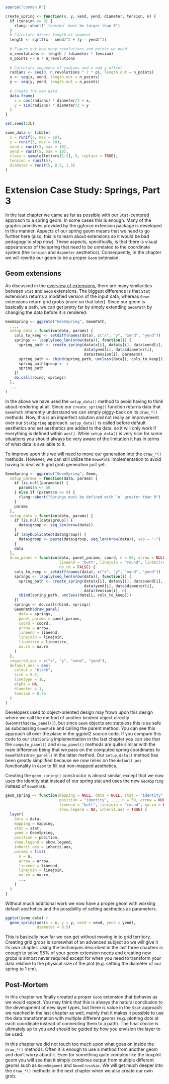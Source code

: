 ```r
source("common.R")

create_spring <- function(x, y, xend, yend, diameter, tension, n) {
  if (tension <= 0) {
    rlang::abort("`tension` must be larger than 0")
  }
  # Calculate direct length of segment
  length <- sqrt((x - xend)^2 + (y - yend)^2)
  
  # Figure out how many revolutions and points we need
  n_revolutions <- length / (diameter * tension)
  n_points <- n * n_revolutions
  
  # Calculate sequence of radians and x and y offset
  radians <- seq(0, n_revolutions * 2 * pi, length.out = n_points)
  x <- seq(x, xend, length.out = n_points)
  y <- seq(y, yend, length.out = n_points)
  
  # Create the new data
  data.frame(
    x = cos(radians) * diameter/2 + x,
    y = sin(radians) * diameter/2 + y
  )
}

set.seed(12L)

some_data <- tibble(
  x = runif(5, max = 10),
  y = runif(5, max = 10),
  xend = runif(5, max = 10),
  yend = runif(5, max = 10),
  class = sample(letters[1:2], 5, replace = TRUE),
  tension = runif(5),
  diameter = runif(5, 0.5, 1.5)
)

```

# Extension Case Study: Springs, Part 3 {#spring3}

In the last chapter we came as far as possible with our `Stat`-centered approach to a spring geom. In some cases this is enough. Many of the graphic primitives provided by the ggforce extension package is developed in this manner. Aspects of our spring geom means that we need to go further here (also, this is to learn about extensions so it would be bad pedagogy to stop now). These aspects, specifically, is that there is visual appearances of the spring that need to be unrelated to the coordinate system (the `tension` and `diameter` aesthetics). Consequently, in the chapter we will rewrite our geom to be a proper `Geom` extension.

## Geom extensions

As discussed in the [overview of extensions](#extensions), there are many similarities between `Stat` and `Geom` extensions. The biggest difference is that `Stat` extensions returns a modified version of the input data, whereas `Geom` extensions return grid grobs (more on that later). Since our geom is basically a path, we can get pretty far by simply extending `GeomPath` by changing the data before it is rendered:

```r
GeomSpring <- ggproto("GeomSpring", GeomPath,
  ...,
  setup_data = function(data, params) {
    cols_to_keep <- setdiff(names(data), c("x", "y", "xend", "yend"))
    springs <- lapply(seq_len(nrow(data)), function(i) {
      spring_path <- create_spring(data$x[i], data$y[i], data$xend[i], 
                                   data$yend[i], data$diameter[i],
                                   data$tension[i], params$n)
      spring_path <- cbind(spring_path, unclass(data[i, cols_to_keep]))
      spring_path$group <- i
      spring_path
    })
    do.call(rbind, springs)
  },
  ...
)
```

In the above we have used the `setup_data()` method to avoid having to think about rendering at all. Since our `create_spring()` function returns data that `GeomPath` inherently understand we can simply piggy-back on its `draw_*()` methods. Now, this is an imperfect solution and not really an improvement over our `StatSpring` approach. `setup_data()` is called before default aesthetics and set aesthetics are added to the data, so it will only work if everything is defined within `aes()`. While `setup_data()` is very nice for some situations you should always be very aware of the limitation it has in terms of what data is available to it.

To improve upon this we will need to move our generation into the `draw_*()` methods. However, we can still utilize the `GeomPath` implementation to avoid having to deal with grid grob generation just yet:

```r
GeomSpring <- ggproto("GeomSpring", Geom,
  setup_params = function(data, params) {
    if (is.null(params$n)) {
      params$n <- 50
    } else if (params$n <= 0) {
      rlang::abort("Springs must be defined with `n` greater than 0")
    }
    params
  },
  setup_data = function(data, params) {
    if (is.null(data$group)) {
      data$group <- seq_len(nrow(data))
    }
    if (anyDuplicated(data$group)) {
      data$group <- paste(data$group, seq_len(nrow(data)), sep = "-")
    }
    data
  },
  draw_panel = function(data, panel_params, coord, n = 50, arrow = NULL,
                        lineend = "butt", linejoin = "round", linemitre = 10,
                        na.rm = FALSE) {
    cols_to_keep <- setdiff(names(data), c("x", "y", "xend", "yend"))
    springs <- lapply(seq_len(nrow(data)), function(i) {
      spring_path <- create_spring(data$x[i], data$y[i], data$xend[i], 
                                   data$yend[i], data$diameter[i],
                                   data$tension[i], n)
      cbind(spring_path, unclass(data[i, cols_to_keep]))
    })
    springs <- do.call(rbind, springs)
    GeomPath$draw_panel(
      data = springs, 
      panel_params = panel_params, 
      coord = coord, 
      arrow = arrow, 
      lineend = lineend, 
      linejoin = linejoin, 
      linemitre = linemitre, 
      na.rm = na.rm
    )
  },
  required_aes = c("x", "y", "xend", "yend"),
  default_aes = aes(
    colour = "black", 
    size = 0.5, 
    linetype = 1L, 
    alpha = NA, 
    diameter = 1, 
    tension = 0.75
  )
)
```

Developers used to object-oriented design may frown upon this design where we call the method of another kindred object directly (`GeomPath$draw_panel()`), but since `Geom` objects are stateless this is as safe as subclassing `GeomPath` and calling the parent method. You can see this approach all over the place in the ggplot2 source code. If you compare this code to our `StatSpring` implementation in the last chapter you can see that the `compute_panel()` and `draw_panel()` methods are quite similar with the main difference being that we pass on the computed spring coordinates to `GeomPath$draw_panel()` in the latter method. Our `setup_data()` method has been greatly simplified because we now relies on the `default_aes` functionality in `Geom` to fill out non-mapped aesthetics.

Creating the `geom_spring()` constructor is almost similar, except that we now uses the identity stat instead of our spring stat and uses the new `GeomSpring` instead of `GeomPath`.

```r
geom_spring <- function(mapping = NULL, data = NULL, stat = "identity", 
                        position = "identity", ..., n = 50, arrow = NULL, 
                        lineend = "butt", linejoin = "round", na.rm = FALSE,
                        show.legend = NA, inherit.aes = TRUE) {
  layer(
    data = data, 
    mapping = mapping, 
    stat = stat, 
    geom = GeomSpring, 
    position = position, 
    show.legend = show.legend, 
    inherit.aes = inherit.aes, 
    params = list(
      n = n, 
      arrow = arrow, 
      lineend = lineend, 
      linejoin = linejoin, 
      na.rm = na.rm, 
      ...
    )
  )
}
```

Without much additional work we now have a proper geom with working default aesthetics and the possibility of setting aesthetics as parameters.

```r
ggplot(some_data) + 
  geom_spring(aes(x = x, y = y, xend = xend, yend = yend),
              diameter = 0.5)
```

This is basically how far we can get without moving in to grid territory. Creating grid grobs is somewhat of an advanced subject so we will give it its own chapter. Using the techniques described in the last three chapters is enough to solve 95% of your geom extension needs and creating new grobs is almost never required except for when you need to transform your data relative to the physical size of the plot (e.g. setting the diameter of our spring to 1 cm).

## Post-Mortem
In this chapter we finally created a proper `Geom` extension that behaves as we would expect. You may think that this is always the natural conclusion to the development of new layer types, but there is value in the `Stat` approach we reached in the last chapter as well, mainly that it makes it possible to use the data transformation with multiple different geoms (e.g. plotting dots at each coordinate instead of connecting them to a path). The final choice is ultimately up to you and should be guided by how you envision the layer to be used.

In this chapter we did not touch too much upon what goes on inside the `draw_*()` methods. Often it is enough to use a method from another geom and don't worry about it. Even for something quite complex like the boxplot geom you will see that it simply combines output from multiple different geoms such as `GeomSegment` and `GeomCrossbar`. We will get much deeper into the `draw_*()` methods in the next chapter when we also create our own grob.
